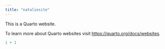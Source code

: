 ```yaml
---
title: "nataliesite"
---
```


This is a Quarto website.

To learn more about Quarto websites visit <https://quarto.org/docs/websites>.

```r
1 + 1
```
